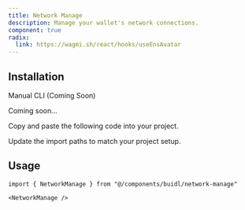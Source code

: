 ```yaml
---
title: Network Manage
description: Manage your wallet's network connections.
component: true
radix:
  link: https://wagmi.sh/react/hooks/useEnsAvatar
---
```


<ComponentPreview
  name="network-manage-demo"
  className="[&_.preview>[data-orientation=vertical]]:sm:max-w-[70%]"
/>

## Installation

<Tabs defaultValue="manual">

<TabsList>
  <TabsTrigger value="manual">Manual</TabsTrigger>
  <TabsTrigger disabled={true} value="cli">
    CLI (Coming Soon)
  </TabsTrigger>
</TabsList>

<TabsContent value="cli">

<Steps>

<Step>Coming soon...</Step>

</Steps>

</TabsContent>

<TabsContent value="manual">

<Steps>

<Step>Copy and paste the following code into your project.</Step>

<ComponentSource name="network-manage" />

<Step>Update the import paths to match your project setup.</Step>

</Steps>

</TabsContent>

</Tabs>

## Usage

```tsx
import { NetworkManage } from "@/components/buidl/network-manage"
```

```tsx
<NetworkManage />
```
